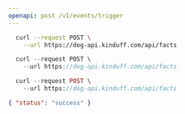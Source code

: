 ```yaml
---
openapi: post /v1/events/trigger
---
```


<RequestExample>

```bash Bash
  curl --request POST \
    --url https://dog-api.kinduff.com/api/facts
```

```javascript Node.js
  curl --request POST \
    --url https://dog-api.kinduff.com/api/facts
```

```php PHP
  curl --request POST \
    --url https://dog-api.kinduff.com/api/facts
```

</RequestExample>

<ResponseExample>

```json Response
{ "status": "success" }
```

</ResponseExample>